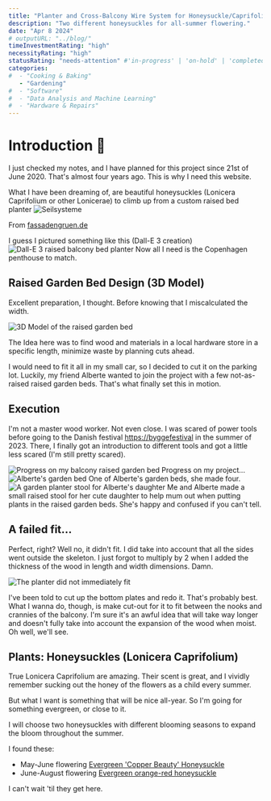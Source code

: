 ```yaml
---
title: "Planter and Cross-Balcony Wire System for Honeysuckle/Caprifolium"
description: "Two different honeysuckles for all-summer flowering."
date: "Apr 8 2024"
# outputURL: "../blog/"
timeInvestmentRating: "high"  
necessityRating: "high"
statusRating: "needs-attention" #'in-progress' | 'on-hold' | 'completed' | 'delayed' | 'upcoming' | 'cancelled' | 'under-review' | 'needs-attention' | 'awaiting-feedback' | 'testing-phase' | 'polishing'
categories:
#  - "Cooking & Baking"
   - "Gardening"
#  - "Software"
#  - "Data Analysis and Machine Learning"
#  - "Hardware & Repairs"
---
```


# Introduction 🌸
I just checked my notes, and I have planned for this project since 21st of June 2020. That's almost four years ago. This is why I need this website.

What I have been dreaming of, are beautiful honeysuckles (Lonicera Caprifolium or other Lonicerae) to climb up from a custom raised bed planter 
<img alt="Seilsysteme" src="https://www.fassadengruen.de/fileadmin/seilsysteme/4000/4040.png" />

From [fassadengruen.de](https://www.fassadengruen.de/en/evergreen-honeysuckle.html#c25777)

I guess I pictured something like this (Dall-E 3 creation)
<img alt="Dall-E 3 raised balcony bed planter" src="https://lh3.googleusercontent.com/pw/AP1GczONAPjJQtrRVp_piin73WwXMapWrCrTy1RGxWiTAEK2NWhDqC6Mujrla9mJF5YtAeMM1l2bEkhEOWbyJUMo4KW2NrXmUI31N7z1YiFXC6i-tirdNGtucaKlPw7IeVmc73ISDUT6YFfGmD0fysPI5PN7FA=w1024-h1024-s-no-gm?"/>
Now all I need is the Copenhagen penthouse to match.

## Raised Garden Bed Design (3D Model)
Excellent preparation, I thought. Before knowing that I miscalculated the width.

<img alt="3D Model of the raised garden bed" src="https://lh3.googleusercontent.com/pw/AP1GczM02pk0hA96BDmKDY_aYwwhope_kSg2qGRNZONceOMF3lmWyf5ORYmTVNOujV0ioMyfsXEAPyVYF2X8A0g45m48zCcMjlGsYpIvoKp_axgs7g6V1nNlqCGoIz20eCUZuxCpdDdwA_1QoLQIaqb-WbXK2w=w2128-h1498-s-no-gm"/>

The Idea here was to find wood and materials in a local hardware store in a specific length, minimize waste by planning cuts ahead. 

I would need to fit it all in my small car, so I decided to cut it on the parking lot. Luckily, my friend Alberte wanted to join the project with a few not-as-raised raised garden beds. That's what finally set this in motion.

## Execution
I'm not a master wood worker. Not even close. I was scared of power tools before going to the Danish festival [https://byggefestival](byggefest.dk) in the summer of 2023. There, I finally got an introduction to different tools and got a little less scared (I'm still pretty scared).

<img alt="Progress on my balcony raised garden bed" src="https://lh3.googleusercontent.com/pw/AP1GczMYLQr5xRO-ZujchbWI6bUITNL3yPsPdFaT1f8o4P7ATi5R-m-dkbiQ8rDChKXEjzLLun07BbbQL0xkB6jmKtJu5UoXBqXu4qemtydZw4-sLF67ByTDOnqYP39yLAL4c0-6tDE_ifRS4l2VH92meYJXsA=w2294-h1722-s-no-gm?"/>
Progress on my project...


<img alt="Alberte's garden bed" src="https://lh3.googleusercontent.com/pw/AP1GczMdY3Xkezm2bmB0YYVvihTw0O4CbbaTEQ-01pLyOPwLXeOWT4hhWbcrjW2jJzrPlgkh6v2nhGf06uZc12XYn7z3gRgRsGvzH2yYbBIwQSt_JBE8EZuYidK65zdsQzcOZNVPHzr8oRK8OgBbKI0cNbjNGw=w2294-h1722-s-no-gm"/>
One of Alberte's garden beds, she made four.


<img alt="A garden planter stool for Alberte's daughter" src="https://lh3.googleusercontent.com/pw/AP1GczNhWx5iinX6baZDoDOSIFtmJ0yysFupEhS2fWBjCjSS2ddcOYjk0qC-V8jDkHiSyXjeHizcxSp0IC99s0I9iXmru2Ye191AXndxwABVQqJteU_365ide-F-F-5CXQAXA-79QlvtGenVKbNXoI2z6qOl5Q=w2294-h1722-s-no-gm?"/> 
Me and Alberte made a small raised stool for her cute daughter to help mum out when putting plants in the raised garden beds. She's happy and confused if you can't tell.



## A failed fit...
Perfect, right? Well no, it didn't fit. I did take into account that all the sides went outside the skeleton. I just forgot to multiply by 2 when I added the thickness of the wood in length and width dimensions. Damn.

<img alt="The planter did not immediately fit" src="https://lh3.googleusercontent.com/pw/AP1GczM8XoOPhFg_XRN7SQlglEKAOPca_fE-4I64qmMM-2TgGSWjVMS3Om8hyD27D76hZCZhSkC_brvrRrgH_P6t_fPLhSRnaK-xXshFNzZenktR_MQra3CGaTk1cA7fZE2H62J6dcvfDMu5SWmJ1FBA8jGwGA=w2294-h1722-s-no-gm?"/>

I've been told to cut up the bottom plates and redo it. That's probably best. What I wanna do, though, is make cut-out for it to fit between the nooks and crannies of the balcony. I'm sure it's an awful idea that will take way longer and doesn't fully take into account the expansion of the wood when moist. Oh well, we'll see.

## Plants: Honeysuckles (Lonicera Caprifolium)
True Lonicera Caprifolium are amazing. Their scent is great, and I vividly remember sucking out the honey of the flowers as a child every summer.

But what I want is something that will be nice all-year. So I'm going for something evergreen, or close to it.

I will choose two honeysuckles with different blooming seasons to expand the bloom throughout the summer.

I found these:
- May-June flowering [Evergreen 'Copper Beauty' Honeysuckle](https://www.pflanzmich.de/produkt/27430/immergruene-geissschlinge-copper-beauty.html)
- June-August flowering [Evergreen orange-red honeysuckle](https://www.pflanzmich.de/produkt/44328/immergruenes-geissblatt.html)

I can't wait 'til they get here.